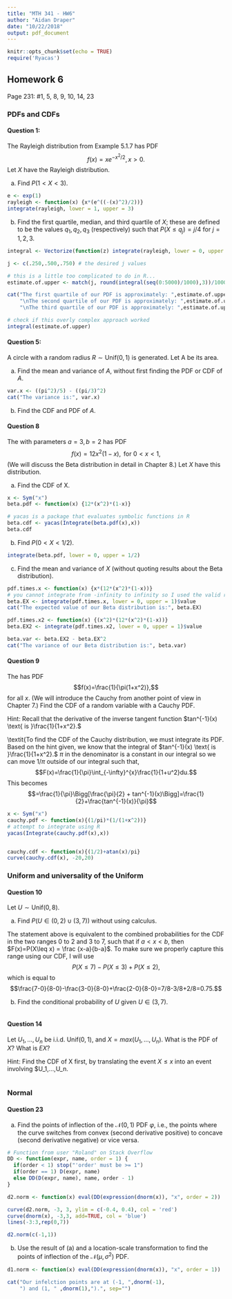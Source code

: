 ```yaml
---
title: "MTH 341 - HW6"
author: "Aidan Draper"
date: "10/22/2018"
output: pdf_document
---
```


```r
knitr::opts_chunk$set(echo = TRUE)
require('Ryacas')
```

## Homework 6
Page 231: #1, 5, 8, 9, 10, 14, 23

### PDFs and CDFs

#### Question 1:
The Rayleigh distribution from Example 5.1.7 has PDF $$f(x)=xe^{-x^2/2}, x > 0.$$Let $X$ have the Rayleigh distribution. 

(a) Find $P(1<X<3)$.

\textit{To find the probability of our Rayleigh distribution within the range of 1 to 3, we need to first get the integral of our PDF and then plug in the continuous range from 1 to 3 in order to get the area under that range of the CDF slope. This is done in R below.}
```r
e <- exp(1)
rayleigh <- function(x) {x*(e^((-(x)^2)/2))}
integrate(rayleigh, lower = 1, upper = 3)
```

(b) Find the first quartile, median, and third quartile of $X$; these are defined to be the values $q_1, q_2, q_3$ (respectively) such that $P(X\leq q_j)=j/4$ for $j=1,2,3.$

\textit{When we have our desired proprotions for the area under the slope, it seems rather easy in mathematica to reverse engineer our equation to spit out our desired upper bound (1/4,2/4 or 3/4) for the CDF. That being said, I had to develop a much more conveluted approach in R after researching how people evaluated continuous r.v.s in R at other universities. The best solution I could find was to use the Vectorize function, which allows us to build a CDF of an r.v. in R without declaring any value to our input "z" at runtime. z represents the upper bound that would create a range of our CDF from 0 to z that yields one of our three quartiles. Then, I ran a sequence of values from 0 to 1 incrementing by 0.001 and rounded the resultant integral value at that upper bound until it yielded our desired "j". I chose 5 as a maximum upper bound because the values quickly approach a probability of 1 in the PDF as the upper bound reaches 5 so I knew we would not need any higher values. I used the match function to find the index of the values that rounded to equal "0.250" and then normalized the index to its proper value. I am curious how other students using R solved this.}
```r
integral <- Vectorize(function(z) integrate(rayleigh, lower = 0, upper = z)$value) #oh my!

j <- c(.250,.500,.750) # the desired j values

# this is a little too complicated to do in R...
estimate.of.upper <- match(j, round(integral(seq(0:5000)/1000),3))/1000

cat("The first quartile of our PDF is approximately: ",estimate.of.upper[1], 
    "\nThe second quartile of our PDF is approximately: ",estimate.of.upper[2],
    "\nThe third quartile of our PDF is approximately: ",estimate.of.upper[3])

# check if this overly complex approach worked
integral(estimate.of.upper)
```


#### Question 5:
A circle with a random radius $R \sim \text{Unif}(0,1)$ is generated. Let A be its area.

(a) Find the mean and variance of $A$, without first finding the PDF or CDF of $A$. 

\textit{The area of a circle is $\pi r^2$. As we saw in example 5.2.4 of the reading, we can use the definition of expectation for continuous random variables, $\int_{a}^{b}x*pdf(x)dx$, to explain continuous uniform random variables. It turns out that we do not even need to calculate the PDF of for this formua though because it equates to 1 using the formula $\frac{1}{b-a}$, which equals $\frac{1}{1-0}=1$ and can be ignored. Therefore, our integral is just $\int_{a}^{b}xdx $, except our value is not just the midpoint of a and b because the r.v. is the radius of a circle. Therefore, we must transform it such that our x represents the area of the cirlce $\int_{a}^{b}(\pi x^2) dx =\pi \int_{a}^{b}x^2 dx$. Now, we know that $\int_{0}^{1}x^2 dx$ is just 1/3 so our expected value is $EX =\pi \int_{0}^{1}x^2dx = \pi * 1/3=\pi/3$.}

\textit{Our variance can be calculated using LOTUS, but requires the calculation of $EX^2$ first. $EX^2=\int_{0}^{1}(\pi x^2)^2 pdf(x)dx = \int_{0}^{1}(\pi x^2)^2dx=\pi^2\int_{0}^{1}x^4dx=\pi^2/5$. Now, $Var(X)=EX^2-(EX)^2=\pi^2/5-(\pi/3)^2=$ (finished calculation in R below).}
```r
var.x <- ((pi^2)/5) - ((pi/3)^2)
cat("The variance is:", var.x)
```

(b) Find the CDF and PDF of $A$.

\textit{For starters, our PDF is simply a peiecewise that states $$f(x) =\begin{cases} \frac{1}{b-a} & \text{if } a < x <b,\\0 & \text{otherwise.}\end{cases} =\begin{cases} \frac{1}{1-0} & \text{if } 0 < x <1,\\0 & \text{otherwise.}\end{cases}$$so our piecewise states that our PDF is 1 between 0 and 1 and 0 otherwise. Our CDF is also a piecwise defined as $$F(y) =\begin{cases} 0 & \text{if } y \leq a,\\\frac{y-a}{b-a} & \text{if } a < y <b,\\1 & \text{if }y \geq b\end{cases} =\begin{cases} 0 & \text{if } y \leq 0,\\\frac{y-0}{1-0} & \text{if } 0 < y <1,\\1 & \text{if }y \geq 1\end{cases}$$This implies that our CDF is just the accumulation of probabilities equal to the y value itself within the range of 0 and 1, i.e., $P(A \leq a) = a$ within the range of values 0 and 1.}


#### Question 8
The \textit{Beta distribution} with parameters $a=3, b=2$ has PDF $$f(x)=12x^2(1-x), \text{ for }0<x<1,$$(We will discuss the Beta distribution in detail in Chapter 8.) Let $X$ have this distribution.

(a) Find the CDF of X.

\textit{In order to to find the CDF of the Beta Distribution. We simply integrate the PDF.}
```r
x <- Sym("x")
beta.pdf <- function(x) {12*(x^2)*(1-x)}

# yacas is a package that evaluates symbolic functions in R
beta.cdf <- yacas(Integrate(beta.pdf(x),x))
beta.cdf
```

(b) Find $P(0<X<1/2).$

\textit{Similar to how to found the range for the Rayleigh function in question 1, we can find the probability of our Beta Distribution in the range 0 to 1/2 by taking the integral of our PDF to get the CDF and then finding the bounds of our CDF such that we are searching for the cumulative probability, $P(X\leq1/2)$.}
```r
integrate(beta.pdf, lower = 0, upper = 1/2)
```

(c) Find the mean and variance of $X$ (without quoting results about the Beta distribution).

\textit{Using the definition of expectation for continuous random variables, $\int_{a}^{b}x*pdf(x)dx$, we can find our expected value. From there, we can calculate $EX^2$, which is equal to $\int_{a}^{b}x^2*pdf(x)dx$. Once we have $EX^2$, we just have to subtract $(EX)^2$ from $EX^2$ to get our variance. This is done below in R.}
```r
pdf.times.x <- function(x) {x*(12*(x^2)*(1-x))}
# you cannot integrate from -infinity to infinity so I used the valid range
beta.EX <- integrate(pdf.times.x, lower = 0, upper = 1)$value
cat("The expected value of our Beta distribution is:", beta.EX)

pdf.times.x2 <- function(x) {(x^2)*(12*(x^2)*(1-x))}
beta.EX2 <- integrate(pdf.times.x2, lower = 0, upper = 1)$value

beta.var <- beta.EX2 - beta.EX^2
cat("The variance of our Beta distribution is:", beta.var)
```


#### Question 9
The \textit{Cauchy distribution} has PDF $$f(x)=\frac{1}{\pi(1+x^2)},$$for all $x$. (We will introduce the Cauchy from another point of view in Chapter 7.) Find the CDF of a random variable with a Cauchy PDF.

Hint: Recall that the derivative of the inverse tangent function $tan^{-1}(x) \text{ is }\frac{1}{1+x^2}.$

\textit{To find the CDF of the Cauchy distribution, we must integrate its PDF. Based on the hint given, we know that the integral of $tan^{-1}(x) \text{ is }\frac{1}{1+x^2}.$ $\pi$ in the denominator is a constant in our integral so we can move $1/\pi$ outside of our integral such that, $$F(x)=\frac{1}{\pi}\int_{-\infty}^{x}\frac{1}{1+u^2}du.$$ This becomes $$=\frac{1}{\pi}\Bigg[\frac{\pi}{2} + tan^{-1}(x)\Bigg]=\frac{1}{2}+\frac{tan^{-1}(x)}{\pi}$$
```r
x <- Sym("x")
cauchy.pdf <- function(x){(1/pi)*(1/(1+x^2))}
# attempt to integrate using R
yacas(Integrate(cauchy.pdf(x),x))


cauchy.cdf <- function(x){(1/2)+atan(x)/pi}
curve(cauchy.cdf(x), -20,20)
```


### Uniform and universality of the Uniform

#### Question 10
Let $U \sim \text{Unif}(0,8).$

(a) Find $P(U\in(0,2)\cup(3,7))$ without using calculus.

The statement above is equivalent to the combined probabilities for the CDF in the two ranges 0 to 2 and 3 to 7, such that if $a < x < b$, then $F(x)=P(X\leq x) = \frac {x-a}{b-a}$. To make sure we properly capture this range using our CDF, I will use $$P(X\leq 7) - P(X\leq 3) + P(X\leq 2),$$which is equal to $$\frac{7-0}{8-0}-\frac{3-0}{8-0}+\frac{2-0}{8-0}=7/8-3/8+2/8=0.75.$$

(b) Find the conditional probability of $U \text{ given } U \in (3,7).$

\textit{We are trying to find $P(U \leq u |U \in(3,7)$. Proposition 5.2.3 in the textbook says that the conditional CDF, $P(U \leq u |U \in(c,d)$, simplifies to $\frac{u-c}{d-c}$, which means our CDF is $P(U\leq u)=\frac{u-3}{4}$. This also implies that the probability of any event inbetween our given range (3,7) is $f(x)=\frac{1}{b-a} =\frac{1}{7-3}= 1/4$.}
```r

```

#### Question 14
Let $U_1,...,U_n$ be i.i.d. $\text{Unif}(0,1),$ and $X=max(U_1,...,U_n).$ What is the PDF of $X$? What is $EX$?

Hint: Find the CDF of X first, by translating the event $X \leq x$ into an event involving $U_1,...,U_n.

\textit{Based on the hint, I imagine that we should start with the CDF, $F(x)=P(X\leq x)$ for $0 \leq x \leq1$ of what our function X might have. That being said, it seems that the maximum of our n random variables must be less than or equal to x if they are all less than or equal to x. Essentially we have n probabilities x. The CDF of X is therefore the multiplication of all of these probabilities, $F(x)=x^n$. To get the PDF, we just need to take the derivative of our CDF (finally a derivative/integral I can solve in my head...), such that $F'(x)=nx^{n-1}$. The expected value is just $$EX=\int_{-\infty}^\infty xf(x)dx=\frac{nx^{n+1}}{n+1}.$$ However, we can actually plug in 1 for x when using Unif(0,1) because our range is from 0 to 1 instead of $-\infty$ to $\infty$. This simplifies our answer to $$\frac{n(1)^{n+1}}{n+1}=\frac{n}{n+1}.$$}
```r

```

### Normal

#### Question 23
(a) Find the points of inflection of the $\mathcal{N}(0,1)$ PDF $\varphi,$ i.e., the points where the curve switches from convex (second derivative positive) to concave (second derivative negative) or vice versa.

\textit{To find points of inflection in a curve, we can take the second derivative of that line and evaluate where the values of the second derivative equal 0. I could not get the symbolic second derivative of our normal distribution, but I can infer that it is $\frac{1}{\sqrt{2\pi}}e^{-z^2/2}(x^2-1)$ because if our normal distribution is described as $\varphi (x)$, it follows the property that its second derivative $\varphi''(x)=(x^2-1)\varphi(x)$. We can show where the points of inflection are using this formula in R below.}
```r
# Function from user "Roland" on Stack Overflow
DD <- function(expr, name, order = 1) {
  if(order < 1) stop("'order' must be >= 1")
  if(order == 1) D(expr, name)
  else DD(D(expr, name), name, order - 1)
}

d2.norm <- function(x) eval(DD(expression(dnorm(x)), "x", order = 2))

curve(d2.norm, -3, 3, ylim = c(-0.4, 0.4), col = 'red')
curve(dnorm(x), -3,3, add=TRUE, col = 'blue')
lines(-3:3,rep(0,7))
```
\textit{It appears that our second derivative crosses the x-axis around -1 and 1, which makes sense considering the value of sigma and what we know about the standard distribution. Lets check by indexing our second derivative at -1 and 1 in R.}
```r
d2.norm(c(-1,1))

```
\textit{So yes, there are inflection points at x is equal to -1 and 1. Our second derivative is convex from $-\infty$ to -1 and 1 to $\infty$, but concave from -1 to 1.}


(b) Use the result of (a) and a location-scale transformation to find the points of inflection of the $\mathcal{N}(\mu,\sigma^2)$ PDF.

\textit{In the process of answering a, I mentioned that we had infelction points at x is equal to -1 and 1. I will still show how these evaluate on our normal distribution so that we have the actual (x,y) coordinates.}
```r
d1.norm <- function(x) eval(DD(expression(dnorm(x)), "x", order = 1))

cat("Our infelction points are at (-1, ",dnorm(-1), 
    ") and (1, " ,dnorm(1),").", sep="")
```

\textit{In order to perform a location-scale transformation to find these points of infelction for an arbitrary normal distribution, we must use Definition 5.4.3 from the textbook. This definition in the textbook states that if $X \sim \mathcal{N}(\mu,\sigma^2)$ then Z (our distribution from problem a) is equal to $$\frac{X-\mu}{\sigma}\sim \mathcal{N}(0,1).$$ Therefore, we can use $$E(\mu + \sigma Z) = E(\mu)+\sigma E(Z) = E(\mu)+\sigma(0)= \mu$$to get the mean and $$Var(\mu + \sigma Z)=Var(\sigma Z) = \sigma ^2Var(Z)=\sigma^2(1)$$ to get the variance. Our points of inflection shall always be at $\sigma$ so we can just take the square root of our expected variance to find the points of inflection. Therefore, our inflection points for $X \sim \mathcal{N}(\mu,\sigma^2)$ is $(-\sigma,f(-\sigma))$ and $(\sigma,f(\sigma))$.}

